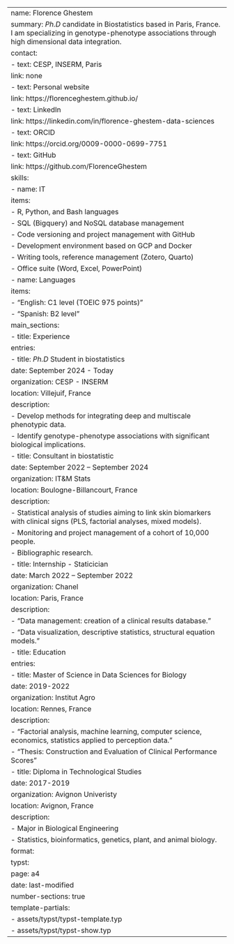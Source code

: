 ---
name: Florence Ghestem
summary: _Ph.D_ candidate in Biostatistics based in Paris, France. I am specializing in genotype-phenotype associations through high dimensional data integration.
contact:
  - text: CESP, INSERM, Paris
    link: none
  - text: Personal website
    link: https://florenceghestem.github.io/
  - text: LinkedIn
    link: https://linkedin.com/in/florence-ghestem-data-sciences
  - text: ORCID
    link: https://orcid.org/0009-0000-0699-7751
  - text: GitHub
    link: https://github.com/FlorenceGhestem
skills:
  - name: IT
    items:
     - R, Python, and Bash languages
     - SQL (Bigquery) and NoSQL database management
     - Code versioning and project management with GitHub
     - Development environment based on GCP and Docker
     - Writing tools, reference management (Zotero, Quarto)
     - Office suite (Word, Excel, PowerPoint)
  - name: Languages
    items:
      - "English: C1 level (TOEIC 975 points)"
      - "Spanish: B2 level"
main_sections:
  - title: Experience
    entries:
      - title: _Ph.D_ Student in biostatistics
        date: September 2024 - Today
        organization: CESP - INSERM
        location: Villejuif, France
        description:
          - Develop methods for integrating deep and multiscale phenotypic data.
          - Identify genotype-phenotype associations with significant biological implications.
      - title: Consultant in biostatistic 
        date: September 2022 – September 2024
        organization: IT&M Stats
        location: Boulogne-Billancourt, France
        description:
          - Statistical analysis of studies aiming to link skin biomarkers with clinical signs (PLS, factorial analyses, mixed models).
          - Monitoring and project management of a cohort of 10,000 people.
          - Bibliographic research.
      - title: Internship - Staticician
        date: March 2022 – September 2022
        organization: Chanel
        location: Paris, France
        description:
          - "Data management: creation of a clinical results database."
          - "Data visualization, descriptive statistics, structural equation models."
  - title: Education
    entries:
      - title: Master of Science in Data Sciences for Biology
        date: 2019-2022
        organization: Institut Agro
        location: Rennes, France
        description: 
          - "Factorial analysis, machine learning, computer science, economics, statistics applied to perception data."
          - "Thesis: Construction and Evaluation of Clinical Performance Scores"
      - title: Diploma in Technological Studies
        date: 2017-2019
        organization: Avignon Univeristy
        location: Avignon, France
        description: 
          - Major in Biological Engineering
          - Statistics, bioinformatics, genetics, plant, and animal biology.
format:
  typst:
    page: a4
    date: last-modified
    number-sections: true
    template-partials:
      - assets/typst/typst-template.typ
      - assets/typst/typst-show.typ
---